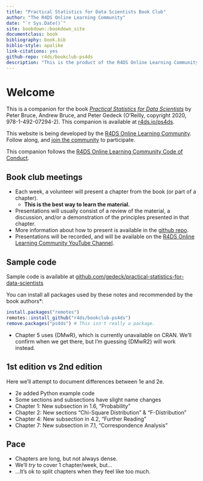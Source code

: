 ```yaml
--- 
title: "Practical Statistics for Data Scientists Book Club"
author: "The R4DS Online Learning Community"
date: "`r Sys.Date()`"
site: bookdown::bookdown_site
documentclass: book
bibliography: book.bib
biblio-style: apalike
link-citations: yes
github-repo: r4ds/bookclub-ps4ds
description: "This is the product of the R4DS Online Learning Community's Practical Statistics for Data Scientists Book Club."
---
```


# Welcome {-}

This is a companion for the book [_Practical Statistics for Data Scientists_](https://www.oreilly.com/library/view/practical-statistics-for/9781492072935/) by Peter Bruce, Andrew Bruce, and Peter Gedeck (O'Reilly, copyright 2020, 978-1-492-07294-2).
This companion is available at [r4ds.io/ps4ds](https://r4ds.io/ps4ds).

This website is being developed by the [R4DS Online Learning Community](https://rfordatasci.com). Follow along, and [join the community](https://r4ds.io/join) to participate.

This companion follows the [R4DS Online Learning Community Code of Conduct](https://r4ds.io/conduct).

## Book club meetings {-}

- Each week, a volunteer will present a chapter from the book (or part of a chapter).
  - **This is the best way to learn the material.**
- Presentations will usually consist of a review of the material, a discussion, and/or a demonstration of the principles presented in that chapter.
- More information about how to present is available in the [github repo](https://github.com/r4ds/bookclub-ps4ds).
- Presentations will be recorded, and will be available on the [R4DS Online Learning Community YouTube Channel](https://r4ds.io/youtube).

## Sample code {-}

Sample code is available at [github.com/gedeck/practical-statistics-for-data-scientists](https://github.com/gedeck/practical-statistics-for-data-scientists)

You can install all packages used by these notes and recommended by the book authors*:

```r
install.packages("remotes")
remotes::install_github("r4ds/bookclub-ps4ds")
remove.packages("ps4ds") # This isn't really a package.
```

* Chapter 5 uses {DMwR}, which is currently unavailable on CRAN. We'll confirm when we get there, but I'm guessing {DMwR2} will work instead.

## 1st edition vs 2nd edition {-}

Here we'll attempt to document differences between 1e and 2e.

- 2e added Python example code
- Some sections and subsections have slight name changes
- Chapter 1: New subsection in 1.6, "Probability"
- Chapter 2: New sections "Chi-Square Distribution" & "F-Distribution"
- Chapter 4: New subsection in 4.2, "Further Reading"
- Chapter 7: New subsection in 7.1, "Correspondence Analysis"

## Pace {-}

- Chapters are long, but not always dense.
- We'll _try_ to cover 1 chapter/week, but...
- ...It's ok to split chapters when they feel like too much.
